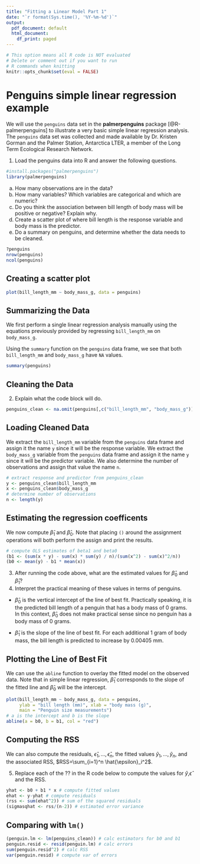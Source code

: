 ```yaml
---
title: "Fitting a Linear Model Part 1"
date: "`r format(Sys.time(), '%Y-%m-%d')`"
output:
  pdf_document: default
  html_document:
    df_print: paged
---
```


```r
# This option means all R code is NOT evaluated
# Delete or comment out if you want to run 
# R commands when knitting
knitr::opts_chunk$set(eval = FALSE)
```

# Penguins simple linear regression example

We will use the `penguins` data set in the **palmerpenguins** package [@R-palmerpenguins] to illustrate a very basic simple linear regression analysis. The `penguins` data set was collected and made available by Dr. Kristen Gorman and the Palmer Station, Antarctica LTER, a member of the Long Term Ecological Research Network.

1.  Load the penguins data into R and answer the following questions.

```r
#install.packages("palmerpenguins")
library(palmerpenguins)
```


a.  How many observations are in the data?
b.  How many variables? Which variables are categorical and which are numeric?
c.  Do you think the association between bill length of body mass will be positive or negative? Explain why.
d.  Create a scatter plot of where bill length is the response variable and body mass is the predictor.
e.  Do a summary on penguins, and determine whether the data needs to be cleaned.

```r
?penguins
nrow(penguins)
ncol(penguins)
```

## Creating a scatter plot

```r
plot(bill_length_mm ~ body_mass_g, data = penguins)
```

## Summarizing the Data

We first perform a single linear regression analysis manually using the equations previously provided by regressing `bill_length_mm` on `body_mass_g`.

Using the `summary` function on the `penguins` data frame, we see that both `bill_length_mm` and `body_mass_g` have `NA` values.

```r
summary(penguins)
```

## Cleaning the Data

2.  Explain what the code block will do.

```r
penguins_clean <- na.omit(penguins[,c("bill_length_mm", "body_mass_g")])
```

## Loading Cleaned Data

We extract the `bill_length_mm` variable from the `penguins` data frame and assign it the name `y` since it will be the response variable. We extract the `body_mass_g` variable from the `penguins` data frame and assign it the name `y` since it will be the predictor variable. We also determine the number of observations and assign that value the name `n`.

```r
# extract response and predictor from penguins_clean
y <- penguins_clean$bill_length_mm
x <- penguins_clean$body_mass_g
# determine number of observations
n <- length(y)
```

## Estimating the regression coefficents

We now compute $\hat{\beta}_1$ and $\hat{\beta}_0$. Note that placing `()` around the assignment operations will both perform the assign and print the results.

```r
# compute OLS estimates of beta1 and beta0
(b1 <- (sum(x * y) - sum(x) * sum(y) / n)/(sum(x^2) - sum(x)^2/n))
(b0 <- mean(y) - b1 * mean(x))        
```

3.  After running the code above, what are the estimated values for $\widehat{\beta}_0$ and $\widehat{\beta}_1$?
4.  Interpret the practical meaning of these values in terms of penguins.

- $\widehat{\beta}_0$ is the vertical intercept of the line of best fit. Practically speaking, it is the predicted bill length of a penguin that has a body mass of 0 grams. In this context, $\widehat{\beta}_0$ does not make practical sense since no penguin has a body mass of 0 grams.

- $\widehat{\beta}_1$ is the slope of the line of best fit. For each additional 1 gram of body mass, the bill length is predicted to increase by 0.00405 mm.

## Plotting the Line of Best Fit

We can use the `abline` function to overlay the fitted model on the observed data. Note that in simple linear regression, $\hat{\beta}_1$ corresponds to the slope of the fitted line and $\hat{\beta}_0$ will be the intercept.

```r
plot(bill_length_mm ~ body_mass_g, data = penguins,
     ylab = "bill length (mm)", xlab = "body mass (g)",
     main = "Penguin size measurements")
# a is the intercept and b is the slope
abline(a = b0, b = b1, col = "red")
```

## Computing the RSS

We can also compute the residuals, $\hat{\epsilon}_1,\ldots,\hat{\epsilon}_n$, the fitted values $\hat{y}_1,\ldots,\hat{y}_n$, and the associated RSS, $RSS=\sum_{i=1}^n \hat{\epsilon}_i^2$.

5. Replace each of the ?? in the R code below to compute the values for $\widehat{y}$,$\widehat{\epsilon}$ and the RSS.

```r
yhat <- b0 + b1 * x # compute fitted values
ehat <- y-yhat # compute residuals
(rss <- sum(ehat^2)) # sum of the squared residuals
(sigmasqhat <- rss/(n-2)) # estimated error variance
```

## Comparing with `lm()`

```r
(penguin.lm <- lm(penguins_clean)) # calc estimators for b0 and b1
penguin.resid <- resid(penguin.lm) # calc errors
sum(penguin.resid^2) # calc RSS
var(penguin.resid) # compute var of errors
```